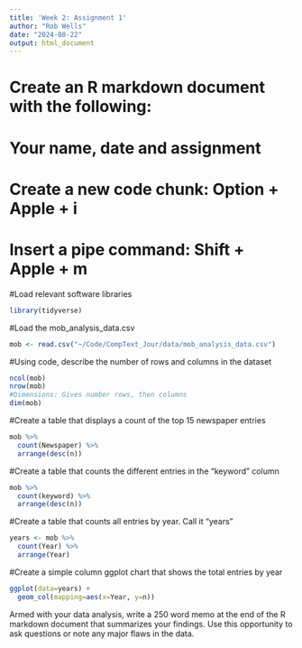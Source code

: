 ```yaml
---
title: 'Week 2: Assignment 1'
author: "Rob Wells"
date: "2024-08-22"
output: html_document
---
```

# Create an R markdown document with the following:
# Your name, date and assignment 

# Create a new code chunk: Option + Apple + i
# Insert a pipe command: Shift + Apple + m

#Load relevant software libraries
```r
library(tidyverse)
```

#Load the mob_analysis_data.csv
```r
mob <- read.csv("~/Code/CompText_Jour/data/mob_analysis_data.csv")


```


#Using code, describe the number of rows and columns in the dataset
```r
ncol(mob)
nrow(mob)
#Dimensions: Gives number rows, then columns
dim(mob)
```

#Create a table that displays a count of the top 15 newspaper entries
```r
mob %>% 
  count(Newspaper) %>% 
  arrange(desc(n))

```


#Create a table that counts the different entries in the "keyword" column
```r
mob %>% 
  count(keyword) %>% 
  arrange(desc(n))


```

#Create a table that counts all entries by year. Call it "years"
```r
years <- mob %>% 
  count(Year) %>% 
  arrange(Year)


```

#Create a simple column ggplot chart that shows the total entries by year
```r
ggplot(data=years) +
  geom_col(mapping=aes(x=Year, y=n))


```

Armed with your data analysis, write a 250 word memo at the end of the R markdown document that summarizes your findings. Use this opportunity to ask questions or note any major flaws in the data.
